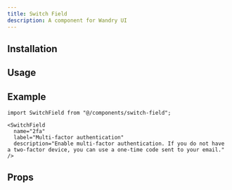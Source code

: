 ```yaml
---
title: Switch Field
description: A component for Wandry UI
---
```


## Installation

<CodeBlockCommand
  __pnpm__="pnpm dlx shadcn@latest add https://ui.wandry.com.ua/r/switch-field.json"
  __npm__="npx shadcn@latest add https://ui.wandry.com.ua/r/switch-field.json"
  __bun__="bunx --bun shadcn@latest add https://ui.wandry.com.ua/r/switch-field.json"
  __yarn__="yarn dlx shadcn@latest add https://ui.wandry.com.ua/r/switch-field.json"
/>

## Usage

<ComponentPreview
  src="/registry/examples/switch-field-demo.tsx"
  name="switch-field-demo"
  description="A component for Wandry UI"
  align="center"
/>

## Example

```tsx
import SwitchField from "@/components/switch-field";
```

```tsx
<SwitchField
  name="2fa"
  label="Multi-factor authentication"
  description="Enable multi-factor authentication. If you do not have a two-factor device, you can use a one-time code sent to your email."
/>
```

## Props

<AutoTypeTable
  path="registry/wandry-ui/switch-field.tsx"
  name="SwitchFieldProps"
/>
